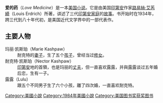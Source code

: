 {{Unreferenced|time=2007-09-27}}
{{Infobox Book
| name          = 愛的藥<br>''Love Medicine''
| title_orig    =
| translator    =
| image         = Love Medicine Cover.jpg
| image_caption = 第一版
| author        = ''Louise Erdrich''
| illustrator   = 
| cover_artist  = 
| country       = [[美國|美國]]（''United States''）
| language      = [[英語|英語]]
| series        = 
| subject       = Native Americans in the United States
| genre         = [[小說|小說]] 
| publisher     = ''Holt'', ''Rinehart'', ''and Winston''<br/>''HarperCollins''(再版)
| pub_date      = 1984<br/>1993(再版)
| english_pub_date =
| media_type    = Hardcover & Paperback
| pages         = 275頁 <br/> 367頁 (rev. ed. paperback)
| isbn          = ISBN 0-06-097554-7 (rev. ed. paperback)
| oclc          = 10483004
| preceded_by   =
| followed_by   =
}}

'''爱的药'''（''Love Medicine''）是一本[[美国|美国]][[小说|小说]]。它是由美国[[印第安|印第安]]作家[[路易絲·艾芮綺|路易絲·艾芮綺]]（Louis Erdrich）所著，讲述了三代[[印第安|印第安]][[家庭|家庭]]的[[故事|故事]]。书开始时在1934年，跨三代到八十年代初，是美国近代文学界中的一部代表作。
==主要人物==
;玛丽·凯斯珀（Marie Kashpaw）
:耐克特的[[妻子|妻子]]，生了五个[[孩子|孩子]]，曾经当过[[修女|修女]]。
;耐克特·凯斯珀（Nector Kashpaw）
:[[印第安|印第安]]地的首領，也是玛丽的[[丈夫|丈夫]]，但一直喜欢露露，并與露露谈过五年婚后恋，生有一子。
;露露（Lulu）
:跟五个不同男子生了六个小孩，離了四次婚，一直喜欢耐克特。

{{文學小作品}}
[[Category:美國小說|Category:美國小說]]
[[Category:1984年美國小說|Category:1984年美國小說]]
[[Category:美国图书奖获奖图书|Category:美国图书奖获奖图书]]